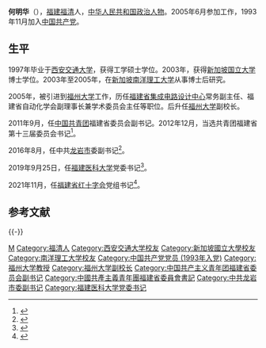 {{Otheruses|何明华}}
'''何明华'''（{{bd|1971年|10月||catIdx=He何}}），[[福建|福建]][[福清|福清]]人，[[中华人民共和国|中华人民共和国]][[政治人物|政治人物]]。2005年6月参加工作，1993年11月加入[[中国共产党|中国共产党]]。

== 生平 ==
1997年毕业于[[西安交通大学|西安交通大学]]，获得工学硕士学位。2003年，获得[[新加坡国立大学|新加坡国立大学]]博士学位。2003年至2005年，在[[新加坡南洋理工大学|新加坡南洋理工大学]]从事博士后研究。

2005年，被引进到[[福州大学|福州大学]]工作，历任[[福建省集成电路设计中心|福建省集成电路设计中心]]常务副主任、福建省自动化学会副理事长兼学术委员会主任等职位。后升任[[福州大学|福州大学]]副校长。

2011年9月，任[[中国共青团|中国共青团]]福建省委员会副书记。2012年12月，当选共青团福建省第十三届委员会书记<ref>{{cite news|title=新晋团省委书记群像|url=http://cpc.people.com.cn/gqt/n/2013/0524/c363174-21596834.html|accessdate=2013-07-02|newspaper=新华日报|archive-date=2019-06-11|archive-url=https://web.archive.org/web/20190611213100/http://cpc.people.com.cn/gqt/n/2013/0524/c363174-21596834.html|dead-url=no}}</ref>。

2016年8月，任中共[[龙岩市|龙岩市]]委副书记<ref>{{cite news|title=共青团福建省委原书记何明华出任龙岩市委副书记|url=http://www.thepaper.cn/newsDetail_forward_1514189|accessdate=2016-08-15|agency=澎湃新闻|archive-date=2019-06-05|archive-url=https://web.archive.org/web/20190605071020/http://www.thepaper.cn/newsDetail_forward_1514189|dead-url=no}}</ref>。

2019年9月25日，任[[福建医科大学|福建医科大学]]党委书记<ref>{{cite news|title=福建省委任命何明华同志为福建医科大学党委书记|url=http://m.taihainet.com/news/fujian/gcdt/2019-09-26/2310591.html|accessdate=2019-09-26|agency=台海网}}</ref>。

2021年11月，任[[福建省红十字会|福建省红十字会]]党组书记<ref>{{cite news|title=何明华任福建省红十字会党组书记|url=http://district.ce.cn/newarea/sddy/202111/08/t20211108_37068249.shtml|accessdate=2021-11-09|publisher=中国经济网|archive-date=2021-11-12|archive-url=https://web.archive.org/web/20211112153117/http://district.ce.cn/newarea/sddy/202111/08/t20211108_37068249.shtml}}</ref>。

== 参考文献 ==
{{Reflist}}

{{-}}
{{start box}}
{{s-ppo|cpc}}
{{s-before|[[张天明|张天明]]}}
{{s-title|中国共产党[[福建医科大学|福建医科大学]]委员会书记|2019年9月－2021年10月}}
{{s-after|[[陈晓春|陈晓春]]}}
{{s-civ}}
{{s-before|[[赖军|赖军]]}}
{{s-title|[[中国共产主义青年团福建省委员会|中国共产主义青年团福建省委员会]]书记|2012年12月－2016年8月}}
{{s-after|[[宿利南|宿利南]]}}
{{end box}}

{{各省级行政区团委书记}}

{{Authority control}}
{{DEFAULTSORT:He何}}
[[Category:何姓|M]]
[[Category:福清人|Category:福清人]]
[[Category:西安交通大学校友|Category:西安交通大学校友]]
[[Category:新加坡國立大學校友|Category:新加坡國立大學校友]]
[[Category:南洋理工大学校友|Category:南洋理工大学校友]]
[[Category:中国共产党党员_(1993年入党)|Category:中国共产党党员 (1993年入党)]]
[[Category:福州大学教授|Category:福州大学教授]]
[[Category:福州大学副校长|Category:福州大学副校长]]
[[Category:中国共产主义青年团福建省委员会副书记|Category:中国共产主义青年团福建省委员会副书记]]
[[Category:中國共產主義青年團福建省委員會書記|Category:中國共產主義青年團福建省委員會書記]]
[[Category:中共龙岩市委副书记|Category:中共龙岩市委副书记]]
[[Category:福建医科大学党委书记|Category:福建医科大学党委书记]]